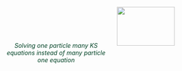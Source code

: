 :::{.columns}

:::{.column width=50%}

\
\
\
\

<div style="color:#004225; text-align:center">
*Solving one particle many KS equations instead of many particle one equation*
</div>

:::

:::{.column width=50%}
![](_figs/KS-method.png){width=75% fig-align="center"}
:::


:::